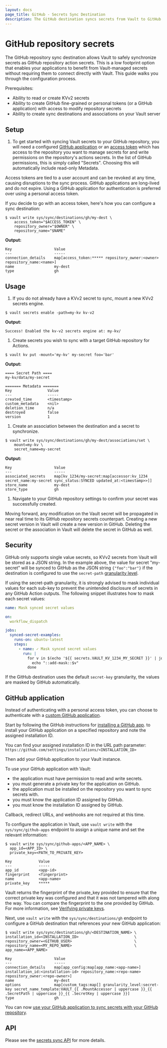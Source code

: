 ```yaml
---
layout: docs
page_title: GitHub - Secrets Sync Destination
description: The GitHub destination syncs secrets from Vault to GitHub.
---
```


# GitHub repository secrets

The GitHub repository sync destination allows Vault to safely synchronize secrets as GitHub repository action secrets.
This is a low footprint option that enables your applications to benefit from Vault-managed secrets without requiring them
to connect directly with Vault. This guide walks you through the configuration process.

Prerequisites:
* Ability to read or create KVv2 secrets
* Ability to create GitHub fine-grained or personal tokens (or a GitHub application) with access to modify repository secrets
* Ability to create sync destinations and associations on your Vault server

## Setup

1. To get started with syncing Vault secrets to your GitHub repository, you will need a configured [GitHub application](#github-application) or an
  [access token](https://docs.github.com/en/authentication/keeping-your-account-and-data-secure/managing-your-personal-access-tokens)
  which has access to the repository you want to manage secrets for and write permissions on the repository's actions secrets.
  In the list of GitHub permissions, this is simply called "Secrets". Choosing this will automatically include read-only Metadata.

<Warning title="Pitfalls of using an access token">
  Access tokens are tied to a user account and can be revoked at any time, causing disruptions to the sync process.
  GitHub applications are long-lived and do not expire. Using a GitHub application for authentication is preferred over using a personal access token.
</Warning>


If you decide to go with an access token, here's how you can configure a sync destination:

  ```shell-session
  $ vault write sys/sync/destinations/gh/my-dest \
      access_token="$ACCESS_TOKEN" \
      repository_owner="$OWNER" \
      repository_name="$NAME"
  ```

  **Output:**

  <CodeBlockConfig hideClipboard>

  ```plaintext
  Key                   Value
  ---                   -----
  connection_details    map[access_token:***** repository_owner:<owner> repository_name:<name>]
  name                  my-dest
  type                  gh
  ```

  </CodeBlockConfig>

## Usage

1. If you do not already have a KVv2 secret to sync, mount a new KVv2 secrets engine.

  ```shell-session
  $ vault secrets enable -path=my-kv kv-v2
  ```

  **Output:**

  <CodeBlockConfig hideClipboard>

  ```
  Success! Enabled the kv-v2 secrets engine at: my-kv/
  ```

  </CodeBlockConfig>

1. Create secrets you wish to sync with a target GitHub repository for Actions.

  ```shell-session
  $ vault kv put -mount='my-kv' my-secret foo='bar'
  ```

  **Output:**

  <CodeBlockConfig hideClipboard>

  ```plaintext
  ==== Secret Path ====
  my-kv/data/my-secret

  ======= Metadata =======
  Key                Value
  ---                -----
  created_time       <timestamp>
  custom_metadata    <nil>
  deletion_time      n/a
  destroyed          false
  version            1
  ```

  </CodeBlockConfig>

1. Create an association between the destination and a secret to synchronize.

  ```shell-session
  $ vault write sys/sync/destinations/gh/my-dest/associations/set \
      mount=my-kv \
      secret_name=my-secret
  ```

  **Output:**

  <CodeBlockConfig hideClipboard>

  ```plaintext
  Key                   Value
  ---                   -----
  associated_secrets    map[kv_1234/my-secret:map[accessor:kv_1234 secret_name:my-secret sync_status:SYNCED updated_at:<timestamp>>]]
  store_name            my-dest
  store_type            gh
  ```

  </CodeBlockConfig>

1. Navigate to your GitHub repository settings to confirm your secret was successfully created.

Moving forward, any modification on the Vault secret will be propagated in near real time to its GitHub repository secrets
counterpart. Creating a new secret version in Vault will create a new version in GitHub. Deleting the secret
or the association in Vault will delete the secret in GitHub as well.

## Security

<Note>

GitHub only supports single value secrets, so KVv2 secrets from Vault will be stored as a JSON string.
In the example above, the value for secret "my-secret" will be synced to GitHub as the JSON string `{"foo":"bar"}` if the
destination is configured to use the `secret-path` [granularity level](/vault/docs/sync#granularity).

</Note>

If using the secret-path granularity, it is strongly advised to mask individual values for each sub-key to prevent the
unintended disclosure of secrets in any GitHub Action outputs. The following snippet illustrates how to mask each secret values:

  ```yaml
  name: Mask synced secret values

  on:
    workflow_dispatch

  jobs:
    synced-secret-examples:
      runs-on: ubuntu-latest
      steps:
        - name: ✓ Mask synced secret values
          run: |
            for v in $(echo '${{ secrets.VAULT_KV_1234_MY_SECRET }}' | jq -r '.[]'); do
              echo "::add-mask::$v"
            done
  ```

If the GitHub destination uses the default `secret-key` granularity, the values are masked by GitHub automatically.

## GitHub application

Instead of authenticating with a personal access token, you can choose to
authenticate with a
[custom GitHub application](https://docs.github.com/en/apps/creating-github-apps/registering-a-github-app/registering-a-github-app).

Start by following the GitHub instructions for
[installing a GitHub app](https://docs.github.com/en/apps/using-github-apps/installing-your-own-github-app).
to install your GitHub application on a specified repository and note the
assigned installation ID.

<Tip title="Your installation ID is in the app URL">

  You can find your assigned installation ID in the URL path parameter:
  `https://github.com/settings/installations/<INSTALLATION_ID>`

</Tip>

Then add your GitHub application to your Vault instance.

To use your GitHub application with Vault:

- the application must have permission to read and write secrets.
- you must generate a private key for the application on GitHub.
- the application must be installed on the repository you want to sync secrets with.
- you must know the application ID assigned by GitHub.
- you must know the installation ID assigned by GitHub.

Callback, redirect URLs, and webhooks are not required at this time.

To configure the application in Vault, use `vault write` with the
`sys/sync/github-apps` endpoint to assign a unique name and set the relevant
information:

<CodeBlockConfig hideClipboard>

```shell-session
$ vault write sys/sync/github-apps/<APP_NAME> \
  app_id=<APP_ID> \
  private_key=<PATH_TO_PRIVATE_KEY>

Key            Value
---            -----
app_id         <app-id>
fingerprint    <fingerprint>
name           <app-name>
private_key    *****
```
</CodeBlockConfig>

<Tip title="Fingerprint verification">

Vault returns the fingerprint of the private_key provided to ensure that the
correct private key was configured and that it was not tampered with along the way.
You can compare the fingerprint to the one provided by GitHub.
For more information, see [Verifying private keys](https://docs.github.com/en/apps/creating-github-apps/authenticating-with-a-github-app/managing-private-keys-for-github-apps#verifying-private-keys).

</Tip>


Next, use `vault write` with the `sys/sync/destinations/gh` endpoint to
configure a GitHub destination that references your new GitHub application:

<CodeBlockConfig hideClipboard>

```shell-session
$ vault write sys/sync/destinations/gh/<DESTINATION_NAME> \
installation_id=<INSTALLATION_ID>                         \
repository_owner=<GITHUB_USER>                            \
repository_name=<MY_REPO_NAME>                            \
app_name=<APP_NAME>

Key                   Value
---                   -----
connection_details    map[app_config:map[app_name:<app-name>] installation_id:<installation-id> repository_name:<repo-name> repository_owner:<repo-owner>]
name                  my-dest
options               map[custom_tags:map[] granularity_level:secret-key secret_name_template:VAULT_{{ .MountAccessor | uppercase }}_{{ .SecretPath | uppercase }}_{{ .SecretKey | uppercase }}]
type                  gh
```
</CodeBlockConfig>

You can now [use your GitHub application to sync secrets with your GitHub repository](#usage).

## API

Please see the [secrets sync API](/vault/api-docs/system/secrets-sync) for more details.
